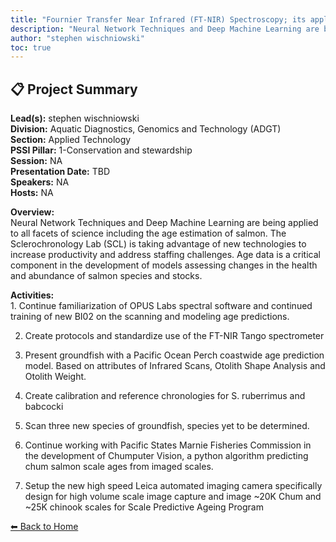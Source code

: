 ---
title: "Fournier Transfer Near Infrared (FT-NIR) Spectroscopy; its application for rapid fish age estimation within the Sclerochronology Lab at the Pacific Biological Station"
description: "Neural Network Techniques and Deep Machine Learning are being applied to all facets of science including the age estimation of salmon. The Sclerochronology Lab (SCL) is taking advantage of new technologies to increase productivity and address staffing challenges. Age data is a critical component in the development of models assessing changes in the health and abundance of salmon species and stocks."
author: "stephen wischniowski"
toc: true
---

## 📋 Project Summary

**Lead(s):** stephen wischniowski  
**Division:** Aquatic Diagnostics, Genomics and Technology (ADGT)  
**Section:** Applied Technology  
**PSSI Pillar:** 1-Conservation and stewardship  
**Session:** NA  
**Presentation Date:** TBD  
**Speakers:** NA  
**Hosts:** NA  

**Overview:**  
Neural Network Techniques and Deep Machine Learning are being applied to all facets of science including the age estimation of salmon. The Sclerochronology Lab (SCL) is taking advantage of new technologies to increase productivity and address staffing challenges. Age data is a critical component in the development of models assessing changes in the health and abundance of salmon species and stocks.   

**Activities:**  
1. Continue familiarization of OPUS Labs spectral software and continued training of new BI02 on the scanning and modeling age predictions. 
2. Create protocols and standardize use of the FT-NIR Tango spectrometer
3. Present groundfish with a Pacific Ocean Perch coastwide age prediction model.  Based on attributes of Infrared Scans, Otolith Shape Analysis and Otolith Weight. 
4. Create calibration and reference chronologies for S. ruberrimus and babcocki
5. Scan three new species of groundfish, species yet to be determined.
6. Continue working with Pacific States Marnie Fisheries Commission in the development of Chumputer Vision, a python algorithm predicting chum salmon scale ages from imaged scales. 
7. Setup the new high speed Leica automated imaging camera specifically design for high volume scale image capture and image ~20K Chum and ~25K chinook scales for Scale Predictive Ageing Program

[⬅ Back to Home](../index.qmd)
